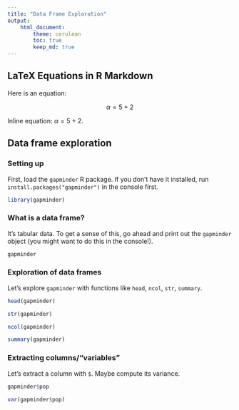 ```yaml
---
title: "Data Frame Exploration"
output: 
    html_document:
        theme: cerulean
        toc: true
        keep_md: true
---
```


## LaTeX Equations in R Markdown

Here is an equation:

$$\alpha = 5 + 2$$

Inline equation: $\alpha = 5 + 2$. 

## Data frame exploration

### Setting up

First, load the `gapminder` R package. If you don't have it installed, run `install.packages("gapminder")` in the console first.

```r
library(gapminder)
```

### What is a data frame?

It's tabular data. To get a sense of this, go ahead and print out the `gapminder` object (you might want to do this in the console!).
```r
gapminder
```

### Exploration of data frames

Let's explore `gapminder` with functions like `head`, `ncol`, `str`, `summary`.
```r
head(gapminder)
```

```r
str(gapminder)
```

```r
ncol(gapminder)
```

```r
summary(gapminder)
```
### Extracting columns/"variables"

Let's extract a column with `$`. Maybe compute its variance.
```r
gapminder$pop
```

```r
var(gapminder$pop)
```
